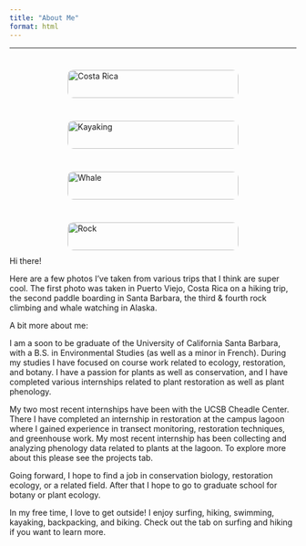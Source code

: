 ```yaml
---
title: "About Me"
format: html
---
```


------------------------------------------------------------------------

```{=html}
<style>
.image-hover-container {
  position: relative;
  display: inline-block;
  margin: 10px;
  width: 300px;
}

.image-hover-container img {
  width: 100%;
  height: auto;
  border-radius: 10px;
}

.caption-hover {
  position: absolute;
  bottom: 0;
  background: rgba(0, 0, 0, 0.6);
  color: white;
  width: 100%;
  padding: 10px;
  text-align: center;
  opacity: 0;
  border-radius: 0 0 10px 10px;
  transition: opacity 0.3s ease;
}

.image-hover-container:hover .caption-hover {
  opacity: 1;
}
</style>
```

::::::::::: {style="display: flex; flex-wrap: wrap; gap: 20px; justify-content: center;"}
:::: image-hover-container
<img src="images/costarica.jpeg" alt="Costa Rica"/>

::: caption-hover
A Beach near Puerto Viejo, Costa Rica, I visisted while backpacking there last summer. It was so amazing getting to see such beatiful landscapes and diverse nature; also the best beaches ever! Costa Rica might be my favorite place in the world.
:::
::::

:::: image-hover-container
<img src="images/kyak.jpeg" alt="Kayaking"/>

::: caption-hover
Here I am stand up paddle boarding with my friend Emma near campus point (even though I was sitting). There were so many brown pelicans, which are also an awesome success story of the Endangered Species Act!
:::
::::

:::: image-hover-container
<img src="images/whale.jpeg" alt="Whale"/>

::: caption-hover
Here is the tail of a Hump Back Whale I saw while in Juneau, Alaska with my family.
:::
::::

:::: image-hover-container
<img src="images/rock.jpeg" alt="Rock"/>

::: caption-hover
This is me belaying down a rockface. Moments earlier I had slipped and hit my head on the rock. Ouch. Still a really fun memory though.
:::
::::
:::::::::::

Hi there!

Here are a few photos I've taken from various trips that I think are super cool. The first photo was taken in Puerto Viejo, Costa Rica on a hiking trip, the second paddle boarding in Santa Barbara, the third & fourth rock climbing and whale watching in Alaska.

A bit more about me:

I am a soon to be graduate of the University of California Santa Barbara, with a B.S. in Environmental Studies (as well as a minor in French). During my studies I have focused on course work related to ecology, restoration, and botany. I have a passion for plants as well as conservation, and I have completed various internships related to plant restoration as well as plant phenology.

My two most recent internships have been with the UCSB Cheadle Center. There I have completed an internship in restoration at the campus lagoon where I gained experience in transect monitoring, restoration techniques, and greenhouse work. My most recent internship has been collecting and analyzing phenology data related to plants at the lagoon. To explore more about this please see the projects tab.

Going forward, I hope to find a job in conservation biology, restoration ecology, or a related field. After that I hope to go to graduate school for botany or plant ecology.

In my free time, I love to get outside! I enjoy surfing, hiking, swimming, kayaking, backpacking, and biking. Check out the tab on surfing and hiking if you want to learn more.
